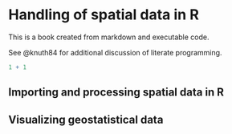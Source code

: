 # Handling of spatial data in R

This is a book created from markdown and executable code.

See @knuth84 for additional discussion of literate programming.

```r
1 + 1
```

## Importing and processing spatial data in R

## Visualizing geostatistical data

## 

